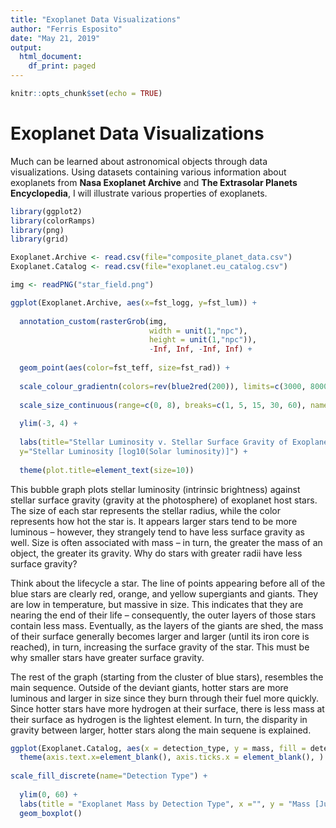 ```yaml
---
title: "Exoplanet Data Visualizations"
author: "Ferris Esposito"
date: "May 21, 2019"
output:
  html_document:
    df_print: paged
---
```


```r
knitr::opts_chunk$set(echo = TRUE)
```

# Exoplanet Data Visualizations
Much can be learned about astronomical objects through data visualizations. Using datasets containing various information about exoplanets from **Nasa Exoplanet Archive** and **The Extrasolar Planets Encyclopedia**, I will illustrate various properties of exoplanets. 

```r
library(ggplot2)
library(colorRamps)
library(png)
library(grid)
```

```r
Exoplanet.Archive <- read.csv(file="composite_planet_data.csv")
Exoplanet.Catalog <- read.csv(file="exoplanet.eu_catalog.csv")
```

```r
img <- readPNG("star_field.png")
```

```r
ggplot(Exoplanet.Archive, aes(x=fst_logg, y=fst_lum)) + 
  
  annotation_custom(rasterGrob(img, 
                               width = unit(1,"npc"), 
                               height = unit(1,"npc")), 
                               -Inf, Inf, -Inf, Inf) +
  
  geom_point(aes(color=fst_teff, size=fst_rad)) +
  
  scale_colour_gradientn(colors=rev(blue2red(200)), limits=c(3000, 8000), name="Effective Temperature (K)") +
  
  scale_size_continuous(range=c(0, 8), breaks=c(1, 5, 15, 30, 60), name="Stellar Radius [Solar radii]") +
 
  ylim(-3, 4) +
  
  labs(title="Stellar Luminosity v. Stellar Surface Gravity of Exoplanet Host Stars", x="Stellar Surface Gravity [log10(cm/s**2)]", 
  y="Stellar Luminosity [log10(Solar luminosity)]") +
  
  theme(plot.title=element_text(size=10))
```

This bubble graph plots stellar luminosity (intrinsic brightness) against stellar surface gravity (gravity at the photosphere) of exoplanet host stars. The size of each star represents the stellar radius, while the color represents how hot the star is. It appears larger stars tend to be more luminous -- however, they strangely tend to have less surface gravity as well. Size is often associated with mass -- in turn, the greater the mass of an object, the greater its gravity. Why do stars with greater radii have less surface gravity?

Think about the lifecycle a star. The line of points appearing before all of the blue stars are clearly red, orange, and yellow supergiants and giants. They are low in temperature, but massive in size. This indicates that they are nearing the end of their life -- consequently, the outer layers of those stars contain less mass. Eventually, as the layers of the giants are shed, the mass of their surface generally becomes larger and larger (until its iron core is reached), in turn, increasing the surface gravity of the star. This must be why smaller stars have greater surface gravity. 

The rest of the graph (starting from the cluster of blue stars), resembles the main sequence. Outside of the deviant giants, hotter stars are more luminous and larger in size since they burn through their fuel more quickly. Since hotter stars have more hydrogen at their surface, there is less mass at their surface as hydrogen is the lightest element. In turn, the disparity in gravity between larger, hotter stars along the main sequene is explained.  



```r
ggplot(Exoplanet.Catalog, aes(x = detection_type, y = mass, fill = detection_type)) +
  theme(axis.text.x=element_blank(), axis.ticks.x = element_blank(), ) +
  
scale_fill_discrete(name="Detection Type") +
  
  ylim(0, 60) +
  labs(title = "Exoplanet Mass by Detection Type", x ="", y = "Mass [Jupiter mass]") +
  geom_boxplot()
```

